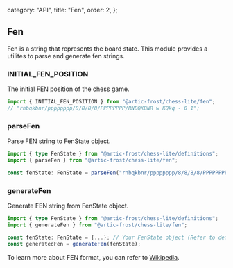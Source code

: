   category: "API",
  title: "Fen",
  order: 2,
};

## Fen

Fen is a string that represents the board state. This module provides a utilites to parse and generate fen strings.

### INITIAL_FEN_POSITION

The initial FEN position of the chess game.

```ts
import { INITIAL_FEN_POSITION } from "@artic-frost/chess-lite/fen";
// "rnbqkbnr/pppppppp/8/8/8/8/PPPPPPPP/RNBQKBNR w KQkq - 0 1";
```

### parseFen

Parse FEN string to FenState object.

```ts
import { type FenState } from "@artic-frost/chess-lite/definitions";
import { parseFen } from "@artic-frost/chess-lite/fen";

const fenState: FenState = parseFen("rnbqkbnr/pppppppp/8/8/8/8/PPPPPPPP/RNBQKBNR w KQkq - 0 1");
```

### generateFen

Generate FEN string from FenState object.

```ts
import { type FenState } from "@artic-frost/chess-lite/definitions";
import { generateFen } from "@artic-frost/chess-lite/fen";

const fenState: FenState = {...}; // Your FenState object (Refer to definitions)
const generatedFen = generateFen(fenState);
```

To learn more about FEN format, you can refer to [Wikipedia](https://en.wikipedia.org/wiki/Forsyth%E2%80%93Edwards_Notation).